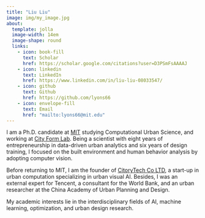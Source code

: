 ```yaml
---
title: "Liu Liu"
image: img/my_image.jpg
about:
  template: jolla
  image-width: 14em
  image-shape: round
  links:
    - icon: book-fill
      text: Scholar
      href: https://scholar.google.com/citations?user=D3PSmFsAAAAJ
    - icon: linkedin
      text: LinkedIn
      href: https://www.linkedin.com/in/liu-liu-08033547/
    - icon: github
      text: Github
      href: https://github.com/lyons66
    - icon: envelope-fill
      text: Email
      href: "mailto:lyons66@mit.edu"  
---
```


I am a Ph.D. candidate at [MIT](https://dusp.mit.edu/people/liu-liu) studying Computational Urban Science, and working at [City Form Lab](https://cityform.mit.edu/). Being a scientist with eight years of entrepreneurship in data-driven urban analytics and six years of design training, I focused on the built environment and human behavior analysis by adopting computer vision. 

Before returning to MIT, I am the founder of [CitoryTech Co LTD](https://www.citory.tech/), a start-up in urban computation specializing in urban visual AI. Besides, I was an external expert for Tencent, a consultant for the World Bank, and an urban researcher at the China Academy of Urban Planning and Design.

My academic interests lie in the interdisciplinary fields of AI, machine learning, optimization, and urban design research.

